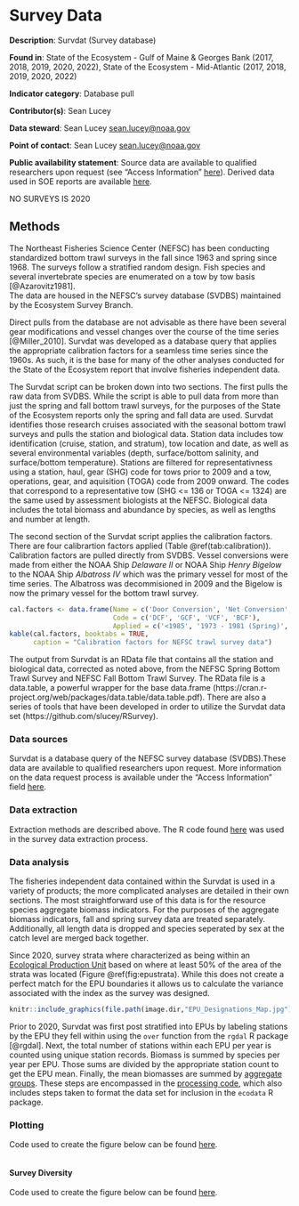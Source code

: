 # Survey Data {#survdat}

**Description**: Survdat (Survey database)

**Found in**: State of the Ecosystem - Gulf of Maine & Georges Bank (2017, 2018, 2019, 2020, 2022), State of the Ecosystem - Mid-Atlantic (2017, 2018, 2019, 2020, 2022)

**Indicator category**: Database pull

**Contributor(s)**: Sean Lucey

**Data steward**: Sean Lucey <sean.lucey@noaa.gov>

**Point of contact**: Sean Lucey <sean.lucey@noaa.gov>

**Public availability statement**: Source data are available to qualified researchers upon request (see "Access Information" [here](https://inport.nmfs.noaa.gov/inport/item/22560)). Derived data used in SOE reports are available [here](https://comet.nefsc.noaa.gov/erddap/tabledap/group_landings_soe_v1.html).

NO SURVEYS IS 2020

## Methods
The Northeast Fisheries Science Center (NEFSC) has been conducting standardized bottom trawl surveys
in the fall since 1963 and spring since 1968.  The surveys follow a stratified random design.  Fish
species and several invertebrate species are enumerated on a tow by tow basis [@Azarovitz1981].  
The data are housed in the NEFSC's survey database (SVDBS) maintained by the Ecosystem Survey Branch.  

Direct pulls from the database are not advisable as there have been several gear modifications and
vessel changes over the course of the time series [@Miller_2010].  Survdat was developed as a database 
query that applies the appropriate calibration factors for a seamless time series since the 1960s.
As such, it is the base for many of the other analyses conducted for the State of the Ecosystem
report that involve fisheries independent data.

The Survdat script can be broken down into two sections.  The first pulls the raw data from SVDBS.
While the script is able to pull data from more than just the spring and fall bottom trawl surveys,
for the purposes of the State of the Ecosystem reports only the spring and fall data are used.
Survdat identifies those research cruises associated with the seasonal bottom trawl surveys and pulls
the station and biological data.  Station data includes tow identification (cruise, station, 
and stratum), tow location and date, as well as several environmental variables (depth, surface/bottom salinity, 
and surface/bottom temperature).  Stations are filtered for representativness using a station, haul, gear
(SHG) code for tows prior to 2009 and a tow, operations, gear, and aquisition (TOGA) code from 2009
onward.  The codes that correspond to a representative tow (SHG <= 136 or TOGA <= 1324) are the same
used by assessment biologists at the NEFSC.  Biological data includes the total biomass and abundance
by species, as well as lengths and number at length.

The second section of the Survdat script applies the calibration factors.  There are four calibrartion
factors applied (Table \@ref(tab:calibration)).  Calibration factors are pulled directly from SVDBS.  Vessel conversions were made from 
either the NOAA Ship *Delaware II* or NOAA Ship *Henry Bigelow* to the NOAA Ship *Albatross IV* which was 
the primary vessel for most of the time series.  The Albatross was decommisioned in 2009 and the Bigelow is 
now the primary vessel for the bottom trawl survey.

```r
cal.factors <- data.frame(Name = c('Door Conversion', 'Net Conversion', 'Vessel Conversion I', 'Vessel Conversion II'),
                          Code = c('DCF', 'GCF', 'VCF', 'BCF'),
                          Applied = c('<1985', '1973 - 1981 (Spring)', 'Delaware II records', 'Henry Bigelow records'))
kable(cal.factors, booktabs = TRUE,
      caption = "Calibration factors for NEFSC trawl survey data")
```

The output from Survdat is an RData file that contains all the station and biological data, corrected
as noted above, from the NEFSC Spring Bottom Trawl Survey and NEFSC Fall Bottom Trawl Survey.  The RData
file is a data.table, a powerful wrapper for the base data.frame (https://cran.r-project.org/web/packages/data.table/data.table.pdf).
There are also a series of tools that have been developed in order to utilize the Survdat data set
(https://github.com/slucey/RSurvey).

### Data sources
Survdat is a database query of the NEFSC survey database (SVDBS).These data are available to qualified researchers upon request. More information on the data request process is available under the "Access Information" field [here](https://inport.nmfs.noaa.gov/inport/item/22560).

### Data extraction 
Extraction methods are described above. The R code found [here](https://github.com/slucey/RSurvey/blob/master/Survdat.r) was used in the survey data extraction process.


### Data analysis
The fisheries independent data contained within the Survdat is used in a variety of
products; the more complicated analyses are detailed in their own sections.  The most straightforward use of this data is for the resource species aggregate biomass 
indicators.  For the purposes of the aggregate biomass indicators, fall and spring 
survey data are treated separately.  Additionally, all length data is dropped and 
species seperated by sex at the catch level are merged back together.

Since 2020, survey strata where characterized as being within an [Ecological Production Unit](#epu)
based on where at least 50% of the area of the strata was located (Figure \@ref(fig:epustrata).  While this does not
create a perfect match for the EPU boundaries it allows us to calculate the variance
associated with the index as the survey was designed. 

```r

knitr::include_graphics(file.path(image.dir,"EPU_Designations_Map.jpg"))

```
  
Prior to 2020, Survdat was first post stratified into EPUs by labeling stations by the EPU they fell within
using the `over` function from the `rgdal` R package [@rgdal].  Next, the total number 
of stations within each EPU per year is counted using unique station records. Biomass
is summed by species per year per EPU.  Those sums are divided by the appropriate
station count to get the EPU mean.  Finally, the mean biomasses are summed by [aggregate groups](#aggroups). These steps are encompassed in the [processing code](https://github.com/NOAA-EDAB/ecodata/blob/master/data-raw/get_agg_bio.R), which also includes steps taken to format the data set for inclusion in the `ecodata` R package.


### Plotting
Code used to create the figure below can be found [here](https://github.com/NOAA-EDAB/ecodata/blob/master/chunk-scripts/macrofauna.Rmd-agg-bio.R).

```r

```

#### Survey Diversity 
Code used to create the figure below can be found [here](https://github.com/NOAA-EDAB/ecodata/blob/master/chunk-scripts/macrofauna_MAB.Rmd-survey-shannon.R).

```r

```
